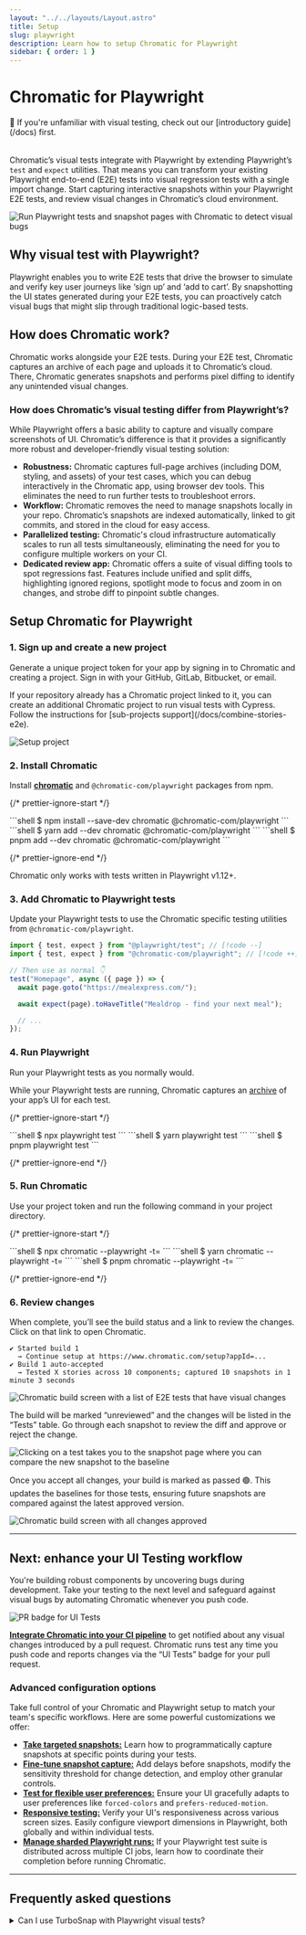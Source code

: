 ```yaml
---
layout: "../../layouts/Layout.astro"
title: Setup
slug: playwright
description: Learn how to setup Chromatic for Playwright
sidebar: { order: 1 }
---
```



# Chromatic for Playwright

<div class="aside" style="margin-bottom: 2rem;">
  👀 If you're unfamiliar with visual testing, check out our [introductory
  guide](/docs) first.
</div>

Chromatic’s visual tests integrate with Playwright by extending Playwright’s `test` and `expect` utilities. That means you can transform your existing Playwright end-to-end (E2E) tests into visual regression tests with a single import change. Start capturing interactive snapshots within your Playwright E2E tests, and review visual changes in Chromatic’s cloud environment.

![Run Playwright tests and snapshot pages with Chromatic to detect visual bugs](../../images/workflow-playwright-visual-test.png)

## Why visual test with Playwright?

Playwright enables you to write E2E tests that drive the browser to simulate and verify key user journeys like ‘sign up’ and ‘add to cart’. By snapshotting the UI states generated during your E2E tests, you can proactively catch visual bugs that might slip through traditional logic-based tests.

## How does Chromatic work?

Chromatic works alongside your E2E tests. During your E2E test, Chromatic captures an archive of each page and uploads it to Chromatic’s cloud. There, Chromatic generates snapshots and performs pixel diffing to identify any unintended visual changes.

### How does Chromatic’s visual testing differ from Playwright’s?

While Playwright offers a basic ability to capture and visually compare screenshots of UI. Chromatic’s difference is that it provides a significantly more robust and developer-friendly visual testing solution:

- **Robustness:** Chromatic captures full-page archives (including DOM, styling, and assets) of your test cases, which you can debug interactively in the Chromatic app, using browser dev tools. This eliminates the need to run further tests to troubleshoot errors.
- **Workflow:** Chromatic removes the need to manage snapshots locally in your repo. Chromatic’s snapshots are indexed automatically, linked to git commits, and stored in the cloud for easy access.
- **Parallelized testing:** Chromatic's cloud infrastructure automatically scales to run all tests simultaneously, eliminating the need for you to configure multiple workers on your CI.
- **Dedicated review app:** Chromatic offers a suite of visual diffing tools to spot regressions fast. Features include unified and split diffs, highlighting ignored regions, spotlight mode to focus and zoom in on changes, and strobe diff to pinpoint subtle changes.

## Setup Chromatic for Playwright

### 1. Sign up and create a new project

Generate a unique project token for your app by signing in to Chromatic and creating a project. Sign in with your GitHub, GitLab, Bitbucket, or email.

<div class="callout">
  If your repository already has a Chromatic project linked to it, you can
  create an additional Chromatic project to run visual tests with Cypress.
  Follow the instructions for [sub-projects support](/docs/combine-stories-e2e).
</div>

<DemoChromaticUnlinked />

![Setup project](../../images/setup-playwright.png)

### 2. Install Chromatic

Install **[chromatic](https://www.npmjs.com/package/chromatic)** and `@chromatic-com/playwright` packages from npm.

{/* prettier-ignore-start */}

<InstallSnippets>
  <Fragment slot="npm">
  ```shell
  $ npm install --save-dev chromatic @chromatic-com/playwright
  ```
  </Fragment>
  <Fragment slot="yarn">
  ```shell
  $ yarn add --dev chromatic @chromatic-com/playwright
  ```
  </Fragment>
  <Fragment slot="pnpm">
  ```shell
  $ pnpm add --dev chromatic @chromatic-com/playwright
  ```
  </Fragment>
</InstallSnippets>

{/* prettier-ignore-end */}

<div class="aside">
  Chromatic only works with tests written in Playwright v1.12+.
</div>

### 3. Add Chromatic to Playwright tests

Update your Playwright tests to use the Chromatic specific testing utilities from `@chromatic-com/playwright`.

```js
import { test, expect } from "@playwright/test"; // [!code --]
import { test, expect } from "@chromatic-com/playwright"; // [!code ++]

// Then use as normal 👇
test("Homepage", async ({ page }) => {
  await page.goto("https://mealexpress.com/");

  await expect(page).toHaveTitle("Mealdrop - find your next meal");

  // ...
});
```

### 4. Run Playwright

Run your Playwright tests as you normally would.

While your Playwright tests are running, Chromatic captures an [archive](/docs/playwright/#what-is-an-archive) of your app’s UI for each test.

{/* prettier-ignore-start */}

<InstallSnippets>
  <Fragment slot="npm">
  ```shell
  $ npx playwright test
  ```
  </Fragment>
  <Fragment slot="yarn">
  ```shell
  $ yarn playwright test
  ```
  </Fragment>
  <Fragment slot="pnpm">
  ```shell
  $ pnpm playwright test
  ```
  </Fragment>
</InstallSnippets>

{/* prettier-ignore-end */}

### 5. Run Chromatic

Use your project token and run the following command in your project directory.

{/* prettier-ignore-start */}

<InstallSnippets>
  <Fragment slot="npm">
  ```shell
  $ npx chromatic --playwright -t=<TOKEN>
  ```
  </Fragment>
  <Fragment slot="yarn">
  ```shell
  $ yarn chromatic --playwright -t=<TOKEN>
  ```
  </Fragment>
  <Fragment slot="pnpm">
  ```shell
  $ pnpm chromatic --playwright -t=<TOKEN>
  ```
  </Fragment>
</InstallSnippets>

{/* prettier-ignore-end */}

<RunE2E type="Playwright" />

### 6. Review changes

When complete, you’ll see the build status and a link to review the changes. Click on that link to open Chromatic.

```shell
✔ Started build 1
  → Continue setup at https://www.chromatic.com/setup?appId=...
✔ Build 1 auto-accepted
  → Tested X stories across 10 components; captured 10 snapshots in 1 minute 3 seconds
```

![Chromatic build screen with a list of E2E tests that have visual changes](../../images/build-test-unreviewed-e2e.png)

The build will be marked “unreviewed” and the changes will be listed in the “Tests” table. Go through each snapshot to review the diff and approve or reject the change.

![Clicking on a test takes you to the snapshot page where you can compare the new snapshot to the baseline](../../images/snapshot-unreviewed-e2e.png)

Once you accept all changes, your build is marked as passed 🟢. This updates the baselines for those tests, ensuring future snapshots are compared against the latest approved version.

![Chromatic build screen with all changes approved](../../images/build-test-reviewed-e2e.png)

---

## Next: enhance your UI Testing workflow

You're building robust components by uncovering bugs during development. Take your testing to the next level and safeguard against visual bugs by automating Chromatic whenever you push code.

![PR badge for UI Tests](../../images/prbadge-test.png)

[**Integrate Chromatic into your CI pipeline**](/docs/ci) to get notified about any visual changes introduced by a pull request. Chromatic runs test any time you push code and reports changes via the “UI Tests” badge for your pull request.

### Advanced configuration options

Take full control of your Chromatic and Playwright setup to match your team's specific workflows. Here are some powerful customizations we offer:

- [**Take targeted snapshots:**](/docs/playwright/targeted-snapshots) Learn how to programmatically capture snapshots at specific points during your tests.
- [**Fine-tune snapshot capture:**](/docs/playwright/configure/#chromatic-options) Add delays before snapshots, modify the sensitivity threshold for change detection, and employ other granular controls.
- [**Test for flexible user preferences:**](/docs/media-features/#media-features) Ensure your UI gracefully adapts to user preferences like `forced-colors` and `prefers-reduced-motion`.
- [**Responsive testing:**](/docs/playwright/configure/#viewports) Verify your UI's responsiveness across various screen sizes. Easily configure viewport dimensions in Playwright, both globally and within individual tests.
- [**Manage sharded Playwright runs:**](/docs/playwright/sharding) If your Playwright test suite is distributed across multiple CI jobs, learn how to coordinate their completion before running Chromatic.

---

## Frequently asked questions

<TroubleshootingSetup />

<details>
<summary id="turbosnap-support">Can I use TurboSnap with Playwright visual tests?</summary>

No. Playwright is a "black box" tool that tests your fully built app UI in a browser. TurboSnap is incompatible with this testing methodology because it requires tracking code changes and git history to identify the UI that's likely to change. We would love to integrate TurboSnap and Playwright but it isn't technically feasible right now.

</details>
